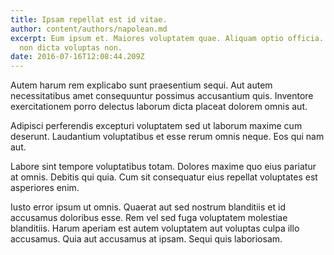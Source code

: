 ```yaml
---
title: Ipsam repellat est id vitae.
author: content/authors/napolean.md
excerpt: Eum ipsum et. Maiores voluptatem quae. Aliquam optio officia. Enim nisi
  non dicta voluptas non.
date: 2016-07-16T12:08:44.209Z
---
```

Autem harum rem explicabo sunt praesentium sequi. Aut autem necessitatibus amet consequuntur possimus accusantium quis. Inventore exercitationem porro delectus laborum dicta placeat dolorem omnis aut.
 Adipisci perferendis excepturi voluptatem sed ut laborum maxime cum deserunt. Laudantium voluptatibus et esse rerum omnis neque. Eos qui nam aut.
 Labore sint tempore voluptatibus totam. Dolores maxime quo eius pariatur at omnis. Debitis qui quia. Cum sit consequatur eius repellat voluptates est asperiores enim.
 Iusto error ipsum ut omnis. Quaerat aut sed nostrum blanditiis et id accusamus doloribus esse. Rem vel sed fuga voluptatem molestiae blanditiis. Harum aperiam est autem voluptatem aut voluptas culpa illo accusamus. Quia aut accusamus at ipsam. Sequi quis laboriosam.
